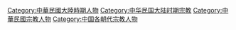 [[Category:中華民國大陸時期人物|Category:中華民國大陸時期人物]]
[[Category:中华民国大陆时期宗教|Category:中华民国大陆时期宗教]]
[[Category:中華民國宗教人物|Category:中華民國宗教人物]]
[[Category:中国各朝代宗教人物|Category:中国各朝代宗教人物]]